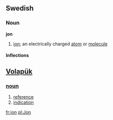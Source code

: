 {{See|Jon}}
==Swedish==
===Noun===
'''jon'''

#{{sv-chemistry}} [[ion]]; an electrically charged [[atom]] or [[molecule]]

====Inflections====
{{sv-noun|gender=Common|jon|jonen|joner|jonerna|jons|jonens|joners|jonernas}}

== [[Volapük]] == 
=== [[noun]] === 
# [[reference]] 
# [[indication]]

[[fr:jon]]
[[pl:Jon]]